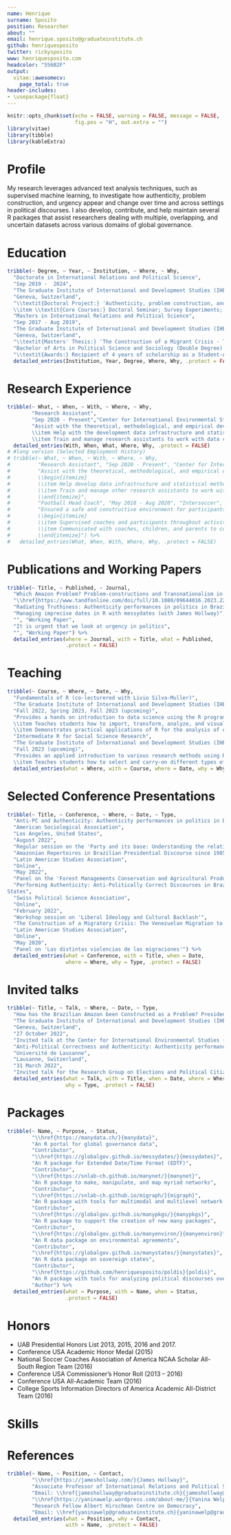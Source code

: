 ```yaml
---
name: Henrique
surname: Sposito
position: Researcher
about: ""
email: henrique.sposito@graduateinstitute.ch
github: henriquesposito
twitter: rickysposito
www: henriquesposito.com
headcolor: "556B2F"
output:
  vitae::awesomecv:
    page_total: true
header-includes:
- \usepackage{float}
---
```


```r
knitr::opts_chunk$set(echo = FALSE, warning = FALSE, message = FALSE,
                      fig.pos = "H", out.extra = "")
library(vitae)
library(tibble)
library(kableExtra)
```

# Profile

My research leverages advanced text analysis techniques, such as supervised machine learning, to investigate how authenticity, problem construction, and urgency appear and change over time and across settings in political discourses. I also develop, contribute, and help maintain several R packages that assist researchers dealing with multiple, overlapping, and uncertain datasets across various domains of global governance.

<!-- \centerline{Interests: Political Sociology, Statistical Methods, Environmental Studies} -->

# Education

```r
tribble(~ Degree, ~ Year, ~ Institution, ~ Where, ~ Why,
  "Doctorate in International Relations and Political Science",
  "Sep 2019 -  2024",
  "The Graduate Institute of International and Development Studies (IHEID)", 
  "Geneva, Switzerland",
  "\\textit{Doctoral Project:} 'Authenticity, problem construction, and urgency in political discourses' \\\\ Supervised by Dr. James Hollway and Dr. Yanina Welp
  \\item \\textit{Core Courses:} Doctoral Seminar; Survey Experiments; Social Networks; Statistics; Identity and Violence",
  "Masters in International Relations and Political Science",
  "Sep 2017 - Aug 2019",
  "The Graduate Institute of International and Development Studies (IHEID)",
  "Geneva, Switzerland",
  "\\textit{Masters' Thesis:} 'The Construction of a Migrant Crisis - The Venezuelan Migration to Brazil' \\\\ Supervised by Dr. Melanie Kolbe and Dr. Graziella Moraes Silva",
  "Bachelor of Arts in Political Science and Sociology (Double Degree) with a minor in Economics", "Jan 2013 - Jun 2017", "University of Alabama at Birmingham", "Birmingham, United States",
  "\\textit{Awards:} Recipient of 4 years of scholarship as a Student-Athlete for Soccer in a NCAA Division 1 University") %>% 
  detailed_entries(Institution, Year, Degree, Where, Why, .protect = FALSE)
```

# Research Experience

```r
tribble(~ What, ~ When, ~ With, ~ Where, ~ Why,
        "Research Assistant",
        "Sep 2020 - Present","Center for International Environmental Studies (CIES)", "Geneva, Switzerland",
        "Assist with the theoretical, methodological, and empirical developments in data and analysis for across various domains of global governance in the 'PANARCHIC: Power and Networks and the Rate of Change in Institutional Complexes' project funded by the Swiss National Science Foundation (SNSF)
        \\item Help with the development data infrastructure and statistical methods in R, offered as an emsemble of R packages, for the gathering, consolidating, and analyzing global governance data
        \\item Train and manage research assistants to work with data colletion, R package development, GitHub branching, website design, and among other programmatic issues related to the project") %>%
  detailed_entries(With, When, What, Where, Why, .protect = FALSE)
# #long version (Selected Employment History)
# tribble(~ What, ~ When, ~ With, ~ Where, ~ Why,
#         "Research Assistant", "Sep 2020 - Present", "Center for International Environmental Studies (CIES)", "Geneva, Switzerland",
#         "Assist with the theoretical, methodological, and empirical developments in data and analysis for across various domains of global governance in the 'PANARCHIC: Power and Networks and the Rate of Change in Institutional Complexes' project funded by the Swiss National Science Foundation (SNSF)
#         \\begin{itemize}
#         \\item Help develop data infrastructure and statistical methods in R, offered as an emsemble of R packages, for the gathering, consolidation, and analysis of global governance data.
#         \\item Train and manage other research assistants to work with data colletion, R programming, package development, GitHub branching, and other theoretical and practical issues related to the project.
#         \\end{itemize}",
#         "Football Head Coach", "May 2018 - Aug 2020", "Intersoccer", "Geneva, Switzerland",
#         "Ensured a safe and constructive environment for participants, coaches, and parents while promoting the benefits of sports
#         \\begin{itemize}
#         \\item Supervised coaches and participants throughout activities to ensure their safety.
#         \\item Communicated with coaches, children, and parents to cordinate and solve logistical issues related to transportation, venue organization, and delivery of supplies, as well as any medical emergencies and other unexpected events that arose.
#         \\end{itemize}") %>%
#   detailed_entries(What, When, With, Where, Why, .protect = FALSE)
```

# Publications and Working Papers

```r
tribble(~ Title, ~ Published, ~ Journal, 
  "Which Amazon Problem? Problem-constructions and Transnationalism in Brazilian Presidential Discourse since 1985 (with Livio Silva-Muller)",
  "\\href{https://www.tandfonline.com/doi/full/10.1080/09644016.2023.2220639}{DOI: 10.1080/09644016.2023.2220639}", "Environmental Politics",
  "Radiating Truthiness: Authenticity performances in politics in Brazil and the United States", "Under Review", "Political Studies",
  "Managing imprecise dates in R with messydates (with James Hollway)",
  "", "Working Paper",
  "It is urgent that we look at urgency in politics",
  "", "Working Paper") %>% 
  detailed_entries(where = Journal, with = Title, what = Published,
                   .protect = FALSE)
```

# Teaching

```r
tribble(~ Course, ~ Where, ~ Date, ~ Why, 
  "Fundamentals of R (co-lecturered with Livio Silva-Muller)",
  "The Graduate Institute of International and Development Studies (IHEID)",
  "Fall 2022, Spring 2023, Fall 2023 (upcoming)",
  "Provides a hands on introduction to data science using the R programming language and software
  \\item Teaches students how to import, transform, analyze, and visualize various types of data in R
  \\item Demonstrates practical applications of R for the analysis of environment, finance, and conflict data",
  "Intermediate R for Social Science Research",
  "The Graduate Institute of International and Development Studies (IHEID)",
  "Fall 2023 (upcoming)",
  "Provides an applied introduction to various research methods using R
  \\item Teaches students how to select and carry-on different types of statistical modeling; how to work with unsupervised approaches for text analysis; and how to code, visualize, and model network data") %>% 
  detailed_entries(what = Where, with = Course, where = Date, why = Why, .protect = FALSE)
```

# Selected Conference Presentations

```r
tribble(~ Title, ~ Conference, ~ Where, ~ Date, ~ Type,
  "Anti-PC and Authenticity: Authenticity performances in politics in Brazil and the United States",
  "American Sociological Association",
  "Los Angeles, United States",
  "August 2022",
  "Regular session on the 'Party and its base: Understanding the relationship between political professionals and their audiences'",
  "Amazonian Repertoires in Brazilian Presidential Discourse since 1985",
  "Latin American Studies Association",
  "Online",
  "May 2022",
  "Panel on the 'Forest Managements Conservation and Agricultural Production'",
  "Performing Authenticity: Anti-Politically Correct Discourses in Brazil and the United
States",
  "Swiss Political Science Association",
  "Online",
  "February 2022",
  "Workshop session on 'Liberal Ideology and Cultural Backlash'",
  "The Construction of a Migratory Crisis: The Venezuelan Migration to Brazil",
  "Latin American Studies Association",
  "Online",
  "May 2020",
  "Panel on 'Las distintas violencias de las migraciones'") %>%
  detailed_entries(what = Conference, with = Title, when = Date,
                   where = Where, why = Type, .protect = FALSE)
```

# Invited talks

```r
tribble(~ Title, ~ Talk, ~ Where, ~ Date, ~ Type,
  "How has the Brazilian Amazon been Constructed as a Problem? Presidential Speeches and Transnational Politics since 1985",
  "The Graduate Institute of International and Development Studies (IHEID)",
  "Geneva, Switzerland",
  "27 October 2022",
  "Invited talk at the Center for International Environmental Studies (CIES) Seminar",
  "Anti-Political Correctness and Authenticity: Authenticity performances in politics in Brazil and the United States",
  "Université de Lausanne",
  "Lausanne, Switzerland",
  "31 March 2022",
  "Invited talk for the Research Group on Elections and Political Citizenship (GREC)") %>%
  detailed_entries(what = Talk, with = Title, when = Date, where = Where,
                   why = Type, .protect = FALSE)
```

# Packages

```r
tribble(~ Name, ~ Purpose, ~ Status,
        "\\href{https://manydata.ch/}{manydata}",
        "An R portal for global governance data",
        "Contributor",
        "\\href{https://globalgov.github.io/messydates/}{messydates}",
        "An R package for Extended Date/Time Format (EDTF)",
        "Contributor",
        "\\href{https://snlab-ch.github.io/manynet/}{manynet}",
        "An R package to make, manipulate, and map myriad networks",
        "Contributor",
        "\\href{https://snlab-ch.github.io/migraph/}{migraph}",
        "An R package with tools for multimodal and multilevel network analysis", 
        "Contributor",
        "\\href{https://globalgov.github.io/manypkgs/}{manypkgs}",
        "An R package to support the creation of new many packages",
        "Contributor",
        "\\href{https://globalgov.github.io/manyenviron/}{manyenviron}",
        "An R data package on environmental agreements",
        "Contributor",
        "\\href{https://globalgov.github.io/manystates/}{manystates}",
        "An R data package on sovereign states",
        "Contributor",
        "\\href{https://github.com/henriquesposito/poldis}{poldis}",
        "An R package with tools for analyzing political discourses over time", 
        "Author") %>%
  detailed_entries(what = Purpose, with = Name, when = Status,
                   .protect = FALSE)
```

# Honors

- UAB Presidential Honors List 2013, 2015, 2016 and 2017.
- Conference USA Academic Honor Medal (2015)
- National Soccer Coaches Association of America NCAA Scholar All-South Region Team (2016)
- Conference USA Commissioner's Honor Roll (2013 – 2016)
- Conference USA All-Academic Team (2016)
- College Sports Information Directors of America Academic All-District Team (2016)

# Skills

```{=latex}
\begin{table}[tbh]
\centering
\begin{tabular}{cccll}
\textbf{Languages} & \textbf{Programming languages} & \textbf{Markup languages} & \textit{} & \textit{} \\
\multicolumn{1}{l}{}   & \multicolumn{1}{l}{}  & \multicolumn{1}{l}{}  &  &  \\
Portuguese (Native)    & R (Proficient)        & Markdown (Proficient) &  &  \\
English (Fluent)       & Python (Intermediate) & LaTeX (Advanced)      &  &  \\
French (Proficient)    & C (Basic)             & HTML (Advanced)       &  &  \\
Italian (Intermediate) & Bash (Basic)          & CSS (Intermediate)    &  &  \\
Spanish (Basic)        & Java (Basic)          & XML (Basic)           &  &  \\
                       &                       &                       &  & 
\end{tabular}
\end{table}
```

# References

```r
tribble(~ Name, ~ Position, ~ Contact,
        "\\href{https://jameshollway.com/}{James Hollway}", 
        "Associate Professor of International Relations and Political Science at the Graduate Institute of International and Development Studies (IHEID)",
        "Email: \\href{jameshollway@graduateinstitute.ch}{jameshollway@graduateinstitute.ch}",
        "\\href{https://yaninawelp.wordpress.com/about-me/}{Yanina Welp}",
        "Research Fellow Albert Hirschman Centre on Democracy",
        "Email: \\href{yaninawelp@graduateinstitute.ch}{yaninawelp@graduateinstitute.ch}") %>%
  detailed_entries(what = Position, why = Contact,
                   with = Name, .protect = FALSE)
```

\center{*Additional references available upon request*}
